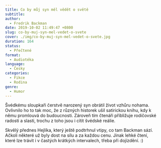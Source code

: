 ```yaml
---
title: Co by můj syn měl vědět o světě
subtitle:
author:
  - Fredrik Backman
date: 2019-10-02 11:49:47 +0800
slug: co-by-muj-syn-mel-vedet-o-svete
cover: ./img/co-by-muj-syn-mel-vedet-o-svete.jpg
duration: 164
status:
  - Přečtené
format:
  - Audiotéka
language:
  - Česky
categories:
  - Fikce
  - Rodina
genre:
  - Humor
---
```


Švédkému sloupkaři čerstvě narozený syn obrátil život vzhůru nohama. Ovlivnilo ho to tak moc, že z různých historek ušil satirickou knihu, kdy k němu promlouvá do budoucnosti. Zároveň tím čtenáři přibližuje rodičovské radosti a slasti, trochu z toho jsou i cítit švédské reálie.

Skvělý přednes Hejlíka, který ještě podtrhnul vtipy, co tam Backman sází. Ačkoli některé už byly dost na sílu a za každou cenu. Jinak lehké čtení, které lze trávit i v častých krátkých intervalech, třeba při dojízdění. :)
